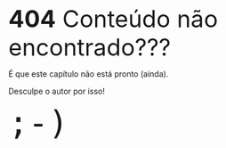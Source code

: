 ::: {.callout-important title="Ooops!"}
`\huge`{=latex}
[**404** Conteúdo não encontrado???]{style="font-size: 300%;"}

É que este capítulo não está pronto (ainda).

Desculpe o autor por isso!

[`;-)`]{style="font-size: 500%;"}
:::
